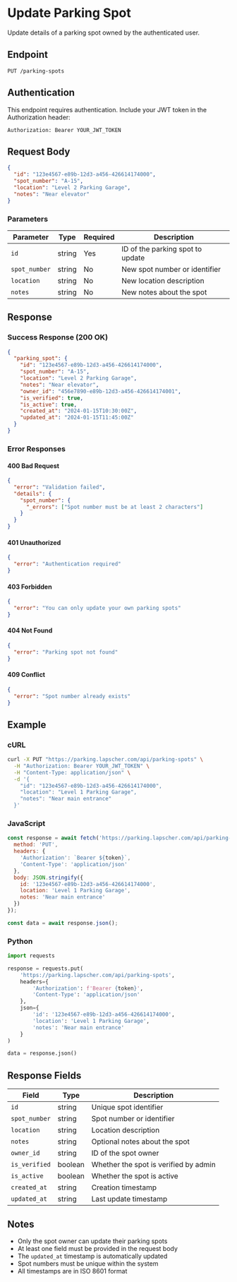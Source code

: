 # Update Parking Spot

Update details of a parking spot owned by the authenticated user.

## Endpoint

```
PUT /parking-spots
```

## Authentication

This endpoint requires authentication. Include your JWT token in the Authorization header:

```
Authorization: Bearer YOUR_JWT_TOKEN
```

## Request Body

```json
{
  "id": "123e4567-e89b-12d3-a456-426614174000",
  "spot_number": "A-15",
  "location": "Level 2 Parking Garage",
  "notes": "Near elevator"
}
```

### Parameters

| Parameter | Type | Required | Description |
|-----------|------|----------|-------------|
| `id` | string | Yes | ID of the parking spot to update |
| `spot_number` | string | No | New spot number or identifier |
| `location` | string | No | New location description |
| `notes` | string | No | New notes about the spot |

## Response

### Success Response (200 OK)

```json
{
  "parking_spot": {
    "id": "123e4567-e89b-12d3-a456-426614174000",
    "spot_number": "A-15",
    "location": "Level 2 Parking Garage",
    "notes": "Near elevator",
    "owner_id": "456e7890-e89b-12d3-a456-426614174001",
    "is_verified": true,
    "is_active": true,
    "created_at": "2024-01-15T10:30:00Z",
    "updated_at": "2024-01-15T11:45:00Z"
  }
}
```

### Error Responses

#### 400 Bad Request

```json
{
  "error": "Validation failed",
  "details": {
    "spot_number": {
      "_errors": ["Spot number must be at least 2 characters"]
    }
  }
}
```

#### 401 Unauthorized

```json
{
  "error": "Authentication required"
}
```

#### 403 Forbidden

```json
{
  "error": "You can only update your own parking spots"
}
```

#### 404 Not Found

```json
{
  "error": "Parking spot not found"
}
```

#### 409 Conflict

```json
{
  "error": "Spot number already exists"
}
```

## Example

### cURL

```bash
curl -X PUT "https://parking.lapscher.com/api/parking-spots" \
  -H "Authorization: Bearer YOUR_JWT_TOKEN" \
  -H "Content-Type: application/json" \
  -d '{
    "id": "123e4567-e89b-12d3-a456-426614174000",
    "location": "Level 1 Parking Garage",
    "notes": "Near main entrance"
  }'
```

### JavaScript

```javascript
const response = await fetch('https://parking.lapscher.com/api/parking-spots', {
  method: 'PUT',
  headers: {
    'Authorization': `Bearer ${token}`,
    'Content-Type': 'application/json'
  },
  body: JSON.stringify({
    id: '123e4567-e89b-12d3-a456-426614174000',
    location: 'Level 1 Parking Garage',
    notes: 'Near main entrance'
  })
});

const data = await response.json();
```

### Python

```python
import requests

response = requests.put(
    'https://parking.lapscher.com/api/parking-spots',
    headers={
        'Authorization': f'Bearer {token}',
        'Content-Type': 'application/json'
    },
    json={
        'id': '123e4567-e89b-12d3-a456-426614174000',
        'location': 'Level 1 Parking Garage',
        'notes': 'Near main entrance'
    }
)

data = response.json()
```

## Response Fields

| Field | Type | Description |
|-------|------|-------------|
| `id` | string | Unique spot identifier |
| `spot_number` | string | Spot number or identifier |
| `location` | string | Location description |
| `notes` | string | Optional notes about the spot |
| `owner_id` | string | ID of the spot owner |
| `is_verified` | boolean | Whether the spot is verified by admin |
| `is_active` | boolean | Whether the spot is active |
| `created_at` | string | Creation timestamp |
| `updated_at` | string | Last update timestamp |

## Notes

- Only the spot owner can update their parking spots
- At least one field must be provided in the request body
- The `updated_at` timestamp is automatically updated
- Spot numbers must be unique within the system
- All timestamps are in ISO 8601 format
